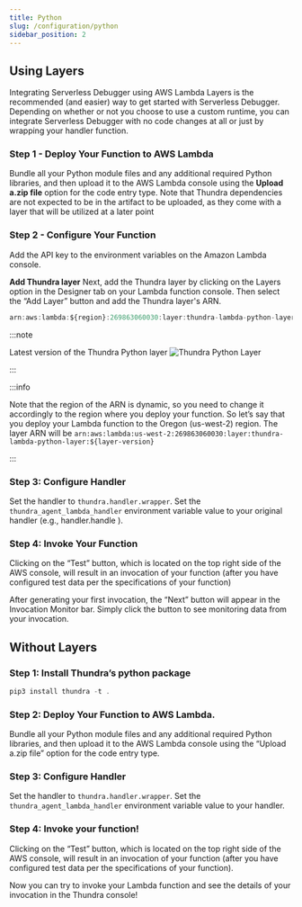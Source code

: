 ```yaml
---
title: Python
slug: /configuration/python
sidebar_position: 2
---
```


## Using Layers
Integrating Serverless Debugger using AWS Lambda Layers is the recommended (and easier) way to get started with Serverless Debugger. 
Depending on whether or not you choose to use a custom runtime, you can integrate Serverless Debugger with no code changes 
at all or just by wrapping your handler function.

### Step 1 - Deploy Your Function to AWS Lambda
Bundle all your Python module files and any additional required Python libraries, and then
upload it to the AWS Lambda console using the **Upload a.zip file** option for the code entry type.
Note that Thundra dependencies are not expected to be in the artifact to be uploaded, as they
come with a layer that will be utilized at a later point

### Step 2 - Configure Your Function
Add the API key to the environment variables on the Amazon Lambda console.

**Add Thundra layer**
Next, add the Thundra layer by clicking on the Layers option in the Designer tab on your
Lambda function console. Then select the “Add Layer” button and add the Thundra layer's ARN.

```jsx
arn:aws:lambda:${region}:269863060030:layer:thundra-lambda-python-layer:${latest-version} 
```

:::note

Latest version of the Thundra Python layer  ![Thundra Python Layer](https://img.shields.io/endpoint.svg?url=https://thundra-layer-python-svd2fu4gtfa3.runkit.sh/) 

:::

:::info

Note that the region of the ARN is dynamic, so you need to change it accordingly to 
the region where you deploy your function. So let’s say that you deploy your Lambda
 function to the Oregon (us-west-2) region. The layer ARN 
 will be ```arn:aws:lambda:us-west-2:269863060030:layer:thundra-lambda-python-layer:${layer-version}```

:::

### Step 3: Configure Handler
Set the handler to ```thundra.handler.wrapper```. Set the
```thundra_agent_lambda_handler``` environment variable value to your original handler
(e.g., handler.handle ).


### Step 4: Invoke Your Function

Clicking on the “Test” button, which is located on the top right side of the AWS console, will result
in an invocation of your function (after you have configured test data per the specifications of
your function)

After generating your first invocation, the “Next” button will appear in the Invocation Monitor bar.
Simply click the button to see monitoring data from your invocation.

## Without Layers

### Step 1:  Install Thundra’s python package

```jsx
pip3 install thundra -t .
```

### Step 2: Deploy Your Function to AWS Lambda.
Bundle all your Python module files and any additional required Python libraries, and then
upload it to the AWS Lambda console using the “Upload a.zip file” option for the code entry type.

### Step 3: Configure Handler
Set the handler to ```thundra.handler.wrapper```. Set the ```thundra_agent_lambda_handler```
environment variable value to your handler.

### Step 4: Invoke your function!
Clicking on the “Test” button, which is located on the top right side of the AWS console, will result
in an invocation of your function (after you have configured test data per the specifications of
your function).

Now you can try to invoke your Lambda function and see the details of your invocation in the
Thundra console!
